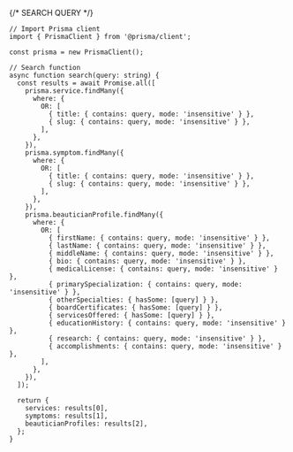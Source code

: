 {/* SEARCH QUERY */}

```
// Import Prisma client
import { PrismaClient } from '@prisma/client';

const prisma = new PrismaClient();

// Search function
async function search(query: string) {
  const results = await Promise.all([
    prisma.service.findMany({
      where: {
        OR: [
          { title: { contains: query, mode: 'insensitive' } },
          { slug: { contains: query, mode: 'insensitive' } },
        ],
      },
    }),
    prisma.symptom.findMany({
      where: {
        OR: [
          { title: { contains: query, mode: 'insensitive' } },
          { slug: { contains: query, mode: 'insensitive' } },
        ],
      },
    }),
    prisma.beauticianProfile.findMany({
      where: {
        OR: [
          { firstName: { contains: query, mode: 'insensitive' } },
          { lastName: { contains: query, mode: 'insensitive' } },
          { middleName: { contains: query, mode: 'insensitive' } },
          { bio: { contains: query, mode: 'insensitive' } },
          { medicalLicense: { contains: query, mode: 'insensitive' } },
          { primarySpecialization: { contains: query, mode: 'insensitive' } },
          { otherSpecialties: { hasSome: [query] } },
          { boardCertificates: { hasSome: [query] } },
          { servicesOffered: { hasSome: [query] } },
          { educationHistory: { contains: query, mode: 'insensitive' } },
          { research: { contains: query, mode: 'insensitive' } },
          { accomplishments: { contains: query, mode: 'insensitive' } },
        ],
      },
    }),
  ]);

  return {
    services: results[0],
    symptoms: results[1],
    beauticianProfiles: results[2],
  };
}



```
